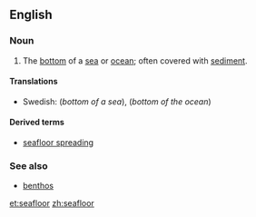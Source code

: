 ==English==

===Noun===
{{en-noun|sg=[[sea]][[floor]]}}

# The [[bottom]] of a [[sea]] or [[ocean]]; often covered with [[sediment]].

====Translations====
{{trans-top|seafloor}}
* Swedish: {{t|sv|sjöbotten|c}} (''bottom of a sea''), {{t|sv|havsbotten|c}} (''bottom of the ocean'')
{{trans-mid}}
{{trans-bottom}}

====Derived terms====
* [[seafloor spreading]]

===See also===
* [[benthos]]

[[et:seafloor]]
[[zh:seafloor]]